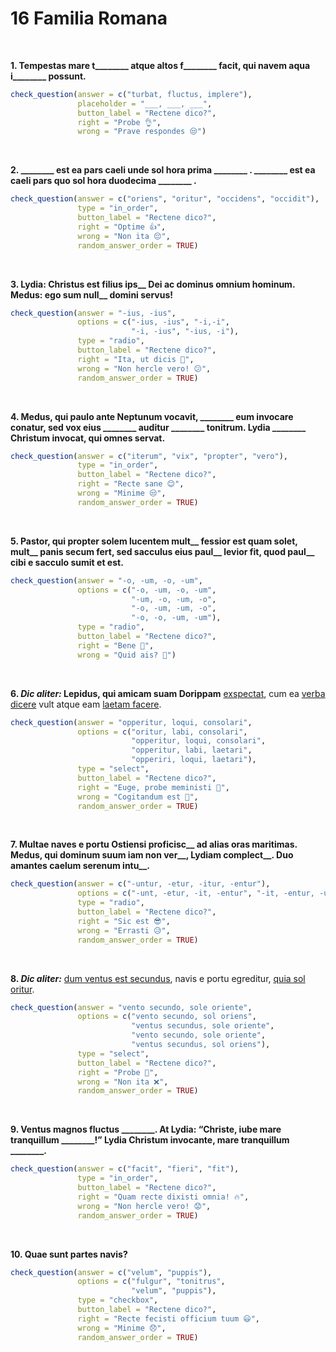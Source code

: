 # 16 Familia Romana

</br>

**1. Tempestas mare t________ atque altos f________ facit, qui navem aqua i________ possunt.**

```r
check_question(answer = c("turbat, fluctus, implere"),
               placeholder = "___, ___, ___",
               button_label = "Rectene dico?",
               right = "Probe 👌",
               wrong = "Prave respondes 😒")
```

</br>

**2. ________ est ea pars caeli unde sol hora prima ________ . ________ est ea caeli pars quo sol hora duodecima ________ .**

```r
check_question(answer = c("oriens", "oritur", "occidens", "occidit"), 
               type = "in_order",
               button_label = "Rectene dico?",
               right = "Optime 👍",
               wrong = "Non ita 😔",
               random_answer_order = TRUE)
```

</br>

**3. Lydia: Christus est filius ips\_\_ Dei ac dominus omnium hominum. Medus: ego sum null\_\_ domini servus!**

```r
check_question(answer = "-ius, -ius",
               options = c("-ius, -ius", "-i,-i", 
                           "-i, -ius", "-ius, -i"),
               type = "radio",
               button_label = "Rectene dico?",
               right = "Ita, ut dicis 👏",
               wrong = "Non hercle vero! 😕",
               random_answer_order = TRUE)
```

</br>

**4. Medus, qui paulo ante Neptunum vocavit, ________ eum invocare conatur, sed vox eius ________ auditur ________ tonitrum. Lydia ________ Christum invocat, qui omnes servat.**

```r
check_question(answer = c("iterum", "vix", "propter", "vero"), 
               type = "in_order",
               button_label = "Rectene dico?",
               right = "Recte sane 😊",
               wrong = "Minime 😒",
               random_answer_order = TRUE)
```

</br>

**5. Pastor, qui propter solem lucentem mult\_\_ fessior est quam solet, mult\_\_ panis secum fert, sed sacculus eius paul\_\_ levior fit, quod paul\_\_ cibi e sacculo sumit et est.**

```r
check_question(answer = "-o, -um, -o, -um",
               options = c("-o, -um, -o, -um", 
                           "-um, -o, -um, -o", 
                           "-o, -um, -um, -o", 
                           "-o, -o, -um, -um"),
               type = "radio",
               button_label = "Rectene dico?",
               right = "Bene 🤩",
               wrong = "Quid ais? 🤨")
```

</br>

**6. *Dic aliter:* Lepidus, qui amicam suam Dorippam** <u>exspectat</u>, cum ea <u>verba dicere</u> vult atque eam <u>laetam facere</u>.

```r
check_question(answer = "opperitur, loqui, consolari",
               options = c("oritur, labi, consolari",
                           "opperitur, loqui, consolari",
                           "opperitur, labi, laetari", 
                           "opperiri, loqui, laetari"),
               type = "select",
               button_label = "Rectene dico?",
               right = "Euge, probe meministi 🥳",
               wrong = "Cogitandum est 🤔",
               random_answer_order = TRUE)
```

</br>

**7. Multae naves e portu Ostiensi proficisc\_\_ ad alias oras maritimas. Medus, qui dominum suum iam non ver\_\_, Lydiam complect\_\_. Duo amantes caelum serenum intu\_\_.**

```r
check_question(answer = c("-untur, -etur, -itur, -entur"),
               options = c("-unt, -etur, -it, -entur", "-it, -entur, -untur, -etur", "-itur, -entur, -untur, -etur", "-untur, -etur, -itur, -entur"),
               type = "radio",
               button_label = "Rectene dico?",
               right = "Sic est 😎",
               wrong = "Errasti 😥",
               random_answer_order = TRUE)
```

</br>

**8. *Dic aliter:*** <u>dum ventus est secundus</u>, navis e portu egreditur, <u>quia sol oritur</u>.

```r
check_question(answer = "vento secundo, sole oriente",
               options = c("vento secundo, sol oriens",
                           "ventus secundus, sole oriente",
                           "vento secundo, sole oriente", 
                           "ventus secundus, sol oriens"),
               type = "select",
               button_label = "Rectene dico?",
               right = "Probe 💯",
               wrong = "Non ita ❌",
               random_answer_order = TRUE)
```

</br>

**9. Ventus magnos fluctus ________. At Lydia: "Christe, iube mare tranquillum ________!" Lydia Christum invocante, mare tranquillum ________.**

```r
check_question(answer = c("facit", "fieri", "fit"), 
               type = "in_order",
               button_label = "Rectene dico?",
               right = "Quam recte dixisti omnia! 🔥",
               wrong = "Non hercle vero! 😟",
               random_answer_order = TRUE)
```

</br>

**10. Quae sunt partes navis?**

```r
check_question(answer = c("velum", "puppis"),
               options = c("fulgur", "tonitrus", 
                           "velum", "puppis"),
               type = "checkbox",
               button_label = "Rectene dico?",
               right = "Recte fecisti officium tuum 😃",
               wrong = "Minime 😞",
               random_answer_order = TRUE)
```

</br>
